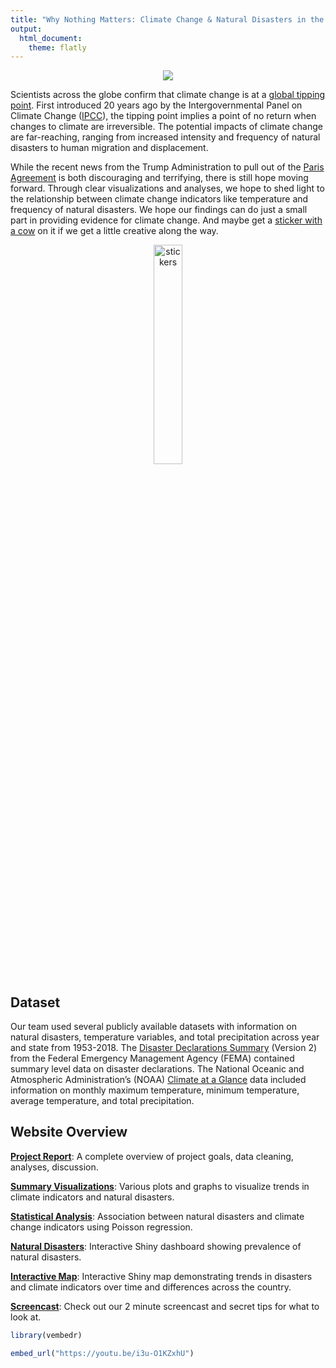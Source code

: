 ```yaml
---
title: "Why Nothing Matters: Climate Change & Natural Disasters in the United States"
output: 
  html_document:
    theme: flatly
---
```

<center>
![](http://giphygifs.s3.amazonaws.com/media/rozlnqOWqxqA8/giphy.gif)  

</center>  


Scientists across the globe confirm that climate change is at a [global tipping point](https://www.nationalgeographic.com/science/2019/11/earth-tipping-point/). First introduced 20 years ago by the Intergovernmental Panel on Climate Change ([IPCC](https://www.ipcc.ch/)), the tipping point implies a point of no return when changes to climate are irreversible. The potential impacts of climate change are far-reaching, ranging from increased intensity and frequency of natural disasters to human migration and displacement. 


While the recent news from the Trump Administration to pull out of the [Paris Agreement](https://www.washingtonpost.com/climate-environment/2019/11/04/trump-makes-it-official-us-will-withdraw-paris-climate-accord/) is both discouraging and terrifying, there is still hope moving forward. Through clear visualizations and analyses, we hope to shed light to the relationship between climate change indicators like temperature and frequency of natural disasters. We hope our findings can do just a small part in providing evidence for climate change. And maybe get a [sticker with a cow](secret_cow.html) on it if we get a little creative along the way.

<center>
<img src="data/stickers.png" alt="stickers" style="width:30%">
</center>
## Dataset
Our team used several publicly available datasets with information on natural disasters, temperature variables, and total precipitation across year and state from 1953-2018. The [Disaster Declarations Summary](https://www.fema.gov/media-library/assets/documents/28318) (Version 2) from the Federal Emergency Management Agency (FEMA) contained summary level data on disaster declarations. The National Oceanic and Atmospheric Administration's (NOAA) [Climate at a Glance](https://www.ncdc.noaa.gov/cag/national/mapping/) data included information on monthly maximum temperature, minimum temperature, average temperature, and total precipitation. 

## Website Overview

[**Project Report**](project_report.html): A complete overview of project goals, data cleaning, analyses, discussion.  

[**Summary Visualizations**](summary_viz.html): Various plots and graphs to visualize trends in climate indicators and natural disasters.

[**Statistical Analysis**](data_analysis.html): Association between natural disasters and climate change indicators using Poisson regression.  

[**Natural Disasters**](https://ashleytseng.shinyapps.io/shiny_dashboard/): Interactive Shiny dashboard showing prevalence of natural disasters. 

[**Interactive Map**](https://mrc2229.shinyapps.io/shiny_map/): Interactive Shiny map demonstrating trends in disasters and climate indicators over time and differences across the country. 

[**Screencast**](https://youtu.be/i3u-O1KZxhU): Check out our 2 minute screencast and secret tips for what to look at.
```r
library(vembedr)

embed_url("https://youtu.be/i3u-O1KZxhU")
```




